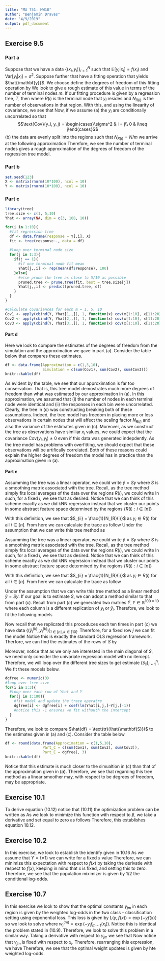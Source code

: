 ```yaml
---
title: "MA 751: HW10"
author: "Benjamin Draves"
date: "4/9/2019"
output: pdf_document
---
```


## Exercise 9.5 

### Part a
Suppose that we have a data $\{(x_i, y_i)\}_{i=1}^N$ such that $\mathbb{E}[y_i|x_i] = f(x_i)$ and $\text{Var}[y_i|x_i] = \sigma^2$. Suppose further that have a fitting operation that yields $\hat{\mathbf{y}}$. We choose define the degrees of freedom of this fitting operation by
\begin{align*}
\text{df} = \sum_{i=1}^n \frac{1}{\sigma^2}\text{Cov}(y_i, \hat{y}_i)
\end{align*}
We look to give a rough estimate of this value in terms of the number of terminal nodes $m$. 
If our fitting procedure is given by a regression tree, $T$, then 
\begin{align*}
\hat{y_i} = \frac{1}{N_{R(i)}}\sum_{j \in R(i)}y_j
\end{align*}
where $R(i)$ is the terminal node that $y_i$ resides and $N_{R(i)}$ is the number of observations in that region.
With this, and using the linearity of covariance, we see that
\begin{align*}
\text{df} = \frac{1}{\sigma^2}\sum_{i = 1}^n \frac{1}{N_{R(i)}}\sum_{j \in R(i)}\text{Cov}(y_i, y_j)
\end{align*}
Now, if we assume (a) the $y_i$ are conditionally uncorrelated so that $$\text{Cov}(y_i, y_j) = \begin{cases}\sigma^2 & i = j\\ 0 & i\neq j\end{cases}$$ (b) the data are evenly split into the regions such that $N_{R(i)} = N/m$
we arrive at the following approximation
\begin{align*}
df \approx \frac{1}{\sigma^2}\sum_{i=1}^n\frac{\sigma^2m}{N} = m
\end{align*}
Therefore, we see the number of terminal nodes gives a rough approximation of the degrees of freedom of the regression tree model. 


### Part b 

```r
set.seed(123)
X <- matrix(rnorm(10*100), ncol = 10)
Y <- matrix(rnorm(10*100), ncol = 10)
```

### Part c 

```r
library(tree)
tree.size <- c(1, 5,10)
Yhat <- array(NA, dim = c(3, 100, 10))

for(i in 1:10){
  #fit regression tree
  df <- data.frame(response = Y[,i], X)
  fit <- tree(response~., data = df)
  
  #loop over terminal node size
  for(j in 1:3){
    if(j == 1){ 
      #if one terminal node fit mean
      Yhat[j,,i] <- rep(mean(df$response), 100)
    }else{
      #else prune the tree as close to 5/10 as possible
      pruned.tree <- prune.tree(fit, best = tree.size[j])  
      Yhat[j,,i] <- predict(pruned.tree, df)
    }
  }
}

#Calculate covariances for each m = 1, 5, 10 
Cov1 <- apply(cbind(Y, Yhat[1,,]), 1, function(x) cov(x[1:10], x[11:20]))
Cov2 <- apply(cbind(Y, Yhat[2,,]), 1, function(x) cov(x[1:10], x[11:20]))
Cov3 <- apply(cbind(Y, Yhat[3,,]), 1, function(x) cov(x[1:10], x[11:20]))
```

#### Part d 

Here we look to compare the estimates of the degrees of freedom from the simulation and the approximation we gave in part (a). Consider the table below that compares these estimates.

```r
df <- data.frame(Approximation = c(1,5,10), 
                 Simulation = c(sum(Cov1), sum(Cov2), sum(Cov3)))
knitr::kable(df)
```

As evident by the table, we see that our approximation is far too conservation. That is, this tree model demostrates much more degrees of freedom than what was estimated by our approximation in (a). In this approximation, we assumed that (i) the number of nodes in each terminal node were identical and (ii) the responses in each bin were uncorrelated. Clearly, the tree in (c) was constructing breaking both of these assumptions. Indeed, the tree model has freedom in placing more or less observations in certain nodes that will affect the scaling factor $N_{R(i)}$ and also the variance of the estimates given in (c). Moreover, as we construct the tree as observations have similiar $x_i$ values, we could expect that the covariance $\text{Cov}(y_i, y_j)\neq 0$ even if this data was generated indepdently. As the tree model has problems with overfitting, we should expect that these observations will be artifically correlated. Both of these reasons could explain the higher degrees of freedom the model has in practice than the approximation given in (a). 

#### Part e 

Assumming the tree was a linear operator, we could write $\hat{y} = Sy$ where $S$ is a smoothing matrix associated with the tree. Recall, as the tree method simply fits local averages of the data over the regions $R(i)$, we could write 
\begin{align*}
S_{ij} = \begin{cases}
\frac{1}{N_{R(i)}} & y_j \in R(i)\\
0 & y_j \not\in R(i)\\
\end{cases}
\end{align*}
In such, for a fixed $i$, we see that
\begin{align*}
\hat{y}_i &= S_{i\cdot}^Ty = \frac{1}{N_{R(i)}}\sum_{j \in R(i)}y_i
\end{align*}
as desired. Notice that we can think of this scheme exactly as we did kNN regerssion instead that we cluster our points in some abstract feature space determined by the regions $\{R(i):i\in[n]\}$

With this definition, we see that $S_{ii} = \frac{1}{N_{R}(i)}$ as $y_i \in R(i)$ for all $i \in[n]$. From here we can calculate the trace as follow
\begin{align*}
\text{tr}(S) = \sum_{i=1}^n\frac{1}{N_{R(i)}} = \sum_{j=1}^{m}\sum_{i: y_i\in R(j)}\frac{1}{N_{R_j}} &= \sum_{j=1}^m 1 = m 
\end{align*}
Under the assumption that we can write this tree method as

Assumming the tree was a linear operator, we could write $\hat{y} = Sy$ where $S$ is a smoothing matrix associated with the tree. Recall, as the tree method simply fits local averages of the data over the regions $R(i)$, we could write 
\begin{align*}
S_{ij} = \begin{cases}
\frac{1}{N_{R(i)}} & y_j \in R(i)\\
0 & y_j \not\in R(i)\\
\end{cases}
\end{align*}
In such, for a fixed $i$, we see that
\begin{align*}
\hat{y}_i &= S_{i\cdot}^Ty = \frac{1}{N_{R(i)}}\sum_{j \in R(i)}y_i
\end{align*}
as desired. Notice that we can think of this scheme exactly as we did kNN regerssion instead that we cluster our points in some abstract feature space determined by the regions $\{R(i):i\in[n]\}$

With this definition, we see that $S_{ii} = \frac{1}{N_{R}(i)}$ as $y_i \in R(i)$ for all $i \in[n]$. From here we can calculate the trace as follow
\begin{align*}
\text{tr}(S) = \sum_{i=1}^n\frac{1}{N_{R(i)}} = \sum_{j=1}^{m}\sum_{i: y_i\in R(j)}\frac{1}{N_{R_j}} &= \sum_{j=1}^m 1 = m 
\end{align*}


Under the assumption that we can write this tree method as a linear method $\hat{y} = Sy$. If our goal is to estimate $S$, we can adopt a method similar to that from part (c). Recall from part $(c)$ we generated two matries $\hat{Y},Y\in \mathbb{R}^{100\times 10}$ where each column is a different replication of $y_i$ or $\hat{y}_i$. Therefore, we look to fit the following models
\begin{align*}
\begin{bmatrix}
\hat{y}_1\\
\hat{y}_2\\
\vdots\\
\hat{y}_{100}
\end{bmatrix}
&= \begin{bmatrix}
s_{1}^Ty\\
s_{2}^Ty\\
\vdots\\
s_{100}^Ty
\end{bmatrix} 
\end{align*}

Now recall that we replicated this proceduces each ten times in part $(c)$ we have data $\{(\hat{y}_i^{(k)}, y_i^{(k)})\}_{i\in[n], k\in[10]}$.
Therefore, for a fixed row $j$ we can fit the model
\begin{align*}
\begin{bmatrix}
\hat{y}_j^{(1)}\\\hat{y}_j^{(2)}\\\vdots \\\hat{y}_j^{(10)}
\end{bmatrix} = \begin{bmatrix}
(y^{(1)})^T\\
(y^{(2)})^T\\
\vdots\\
(y^{(10)})^T\\
\end{bmatrix} 
s_j^T
\end{align*}
Notice this is exactly the standard OLS regression framework. Therfore, we can find the estimates of the rows of $S$ by
\begin{align*}
\hat{s_j}^T = (YY^T)^{-1}Y\hat{Y}_{j\cdot}
\end{align*}

Moreover, notice that as we only are interested in the main diagonal of $S$, we need only consider the univariate regression model
\begin{align*}
\begin{bmatrix}
\hat{y}_j^{(1)}\\\hat{y}_j^{(2)}\\\vdots \\\hat{y}_j^{(10)}
\end{bmatrix} = (y^{(j)})^Ts_{jj}
\end{align*}
with no itercept. Therefore, we will loop over the different tree sizes to get estimate $\{\hat{s}_{ii}\}_{i=1}^n$.
We fit these models below.

 
```r
dgfree <- numeric(3)
#loop over tree size
for(i in 1:3){
  #loop over each row of Yhat and Y
  for(j in 1:100){
    #fit model and update the trace operatre
    dgfree[i] <- dgfree[i] + coef(lm(Yhat[i,j,]~Y[j,]-1)) 
    #notice this -1 ensures we fit withouth the intercept
  }
}

```

Therefore, we look to compare $\hat{df} = \text{tr}(\hat{\mathbf{S}})$ to the estimates given in (a) and (c).
Consider the table below
```r
df <- round(data.frame(Approximation = c(1,5,10), 
                 Part_C = c(sum(Cov1), sum(Cov2), sum(Cov3)),
                 Part_E = dgfree), 3)
knitr::kable(df)
```

Notice that this estimate is much closer to the simualtion in $(c)$ than that of the approximation given in $(a)$. Therefore, we see that regarding this tree method as a linear smoother may, with respect to be degrees of freedom, may be appropriate.



## Exercise 10.1

To derive equation (10.12) notice that (10.11) the optimization problem can be written as 
\begin{align*}
(e^{\beta} - e^{-\beta})\sum_{i=1}^nw_i^{(m)}I(y_i \neq G(x_i)) + e^{-\beta}\sum_{i=1}^nw_i^{(m)}
\end{align*}
As we look to minimize this function with respect to $\beta$, we take a derivative and set equal to zero as follows
\begin{align*}
\overset{\frac{d}{d\beta}}{\Longrightarrow} (e^{\beta} + e^{-\beta})\sum_{i=1}^nw_i^{(m)}I(y_i \neq G(x_i)) - e^{-\beta}\sum_{i=1}^nw_i^{(m)} &\overset{set}{=} 0\\
(e^{\beta} + e^{-\beta})\sum_{i=1}^nw_i^{(m)}I(y_i \neq G(x_i)) &= e^{-\beta}\sum_{i=1}^nw_i^{(m)}\\
(e^{2\beta} + 1)\sum_{i=1}^nw_i^{(m)}I(y_i \neq G(x_i)) &= \sum_{i=1}^nw_i^{(m)}\\
e^{2\beta} + 1 &= \frac{\sum_{i=1}^nw_i^{(m)}}{\sum_{i=1}^nw_i^{(m)}I(y_i \neq G(x_i))}\\
2\beta &= \log\left(\frac{\sum_{i=1}^nw_i^{(m)}}{\sum_{i=1}^nw_i^{(m)}I(y_i \neq G(x_i))}-1\right)\\
\beta &= \frac{1}{2}\log\left(\frac{\sum_{i=1}^nw_i^{(m)} - \sum_{i=1}^nw_i^{(m)}I(y_i \neq G(x_i))}{\sum_{i=1}^nw_i^{(m)}I(y_i \neq G(x_i))}\right)\\
\beta &= \frac{1}{2}\log\left(\frac{1 - \sum_{i=1}^nw_i^{(m)}I(y_i \neq G(x_i))/\sum_{i=1}^nw_i^{(m)}}{\sum_{i=1}^nw_i^{(m)}I(y_i \neq G(x_i))/\sum_{i=1}^nw_i^{(m)}}\right)\\
\beta &= \frac{1}{2}\log\left(\frac{1 - \text{err}_m}{\text{err}_m}\right)
\end{align*}
Therefore, this establishes equation 10.12.

## Exercise 10.2

In this exercise, we look to establish the identify given in 10.16
\begin{align*}
\underset{f(x)}{\arg\min}\mathbb{E}_{Y|x}(e^{-Yf(x)}) = \frac{1}{2}\log\frac{P(Y= 1|x)}{P(Y= -1|x)}
\end{align*}
As we assume that $Y=\{\pm 1\}$ we can write for a fixed $x$ value
\begin{align*}
\mathbb{E}_{Y|x}(e^{-Yf(x)}) = e^{-f(x)}\mathbb{P}(Y = 1|x) + e^{f(x)}\mathbb{P}(Y = -1|x) 
\end{align*}
Therefore, we can minimize this expectation with respect to $f(x)$ by taking the derivatie with respect to $f(x)$, keeping in mind that $x$ is fixed, and setting this to zero.
\begin{align*}
\overset{\frac{d}{df(x)}}{\Longrightarrow} -e^{-f(x)}\mathbb{P}(Y = 1|x) + e^{f(x)}\mathbb{P}(Y = -1| x) &\overset{set}{=} 0\\
e^{f(x)}\mathbb{P}(Y = -1| x) &= e^{-f(x)}\mathbb{P}(Y = 1|x)\\
e^{2f(x)} &= \frac{\mathbb{P}(Y = 1| x)}{\mathbb{P}(Y = -1| x)}\\
f(x) &= \frac{1}{2}\log\frac{\mathbb{P}(Y = 1| x)}{\mathbb{P}(Y = -1| x)}
\end{align*}
Therefore, we see that the population miximizer is given by 1/2 the conditional log-odds. 

## Exercise 10.7 

In this exercise we look to show that the optimal constants $\gamma_{jm}$ in each region is given by the weighted log-odds in the two class - classification setting using exponential loss. This loss is given by $L(y, f(x)) = \exp\{-yf(x)\}$ so we look to solve
\begin{align*}
\hat{\gamma}_{jm} &= \underset{\gamma_{jm}}{\arg\min} \sum_{x_i \in R_{jm}}\exp\left(-y_i(f_{m-1}(x_i)+\gamma_{jm})\right)\\
&= \underset{\gamma_{jm}}{\arg\min} \sum_{x_i \in R_{jm}}w_i^{(m)}\exp\left(-y_i\gamma_{jm}\right)
\end{align*}
where $w_i^{(m)} = \exp(-y_if_{m-1}(x_i))$. Notice this is identical the problem stated in (10.9). 
Therefore, we look to solve this problem in a similar way. Taking a derivative with respect to $\gamma_{jm}$ we see that
\begin{align*}
\overset{\frac{d}{d\gamma_{jm}}}{\Longrightarrow} \sum_{x_i \in R_{jm}}-w_i^{(m)}\exp(-\gamma_{jm})I(y_i = 1) + \sum_{x_i \in R_{jm}}w_i^{(m)}\exp(\gamma_{jm})I(y_i = -1) &\overset{set}{=} 0 \\
\end{align*}
Now notice that $\gamma_{jm}$ is fixed with respect to $x_i$. Therefore, rearranging this expression, we have
\begin{align*}
\exp(\gamma_{jm})\sum_{x_i \in R_{jm}}w_i^{(m)}I(y_i = -1) &= \exp(-\gamma_{jm})\sum_{x_i \in R_{jm}}w_i^{(m)}I(y_i = 1)\\
\exp(2\gamma_{jm}) &= \frac{\sum_{x_i \in R_{jm}}w_i^{(m)}I(y_i = 1)}{\sum_{x_i \in R_{jm}}w_i^{(m)}I(y_i = -1)}\\
\hat{\gamma}_{jm} &= \frac{1}{2}\log\frac{\sum_{x_i \in R_{jm}}w_i^{(m)}I(y_i = 1)}{\sum_{x_i \in R_{jm}}w_i^{(m)}I(y_i = -1)}
\end{align*}
Therefore, we see that the optimal weight updates is given by hte weighted log-odds. 









